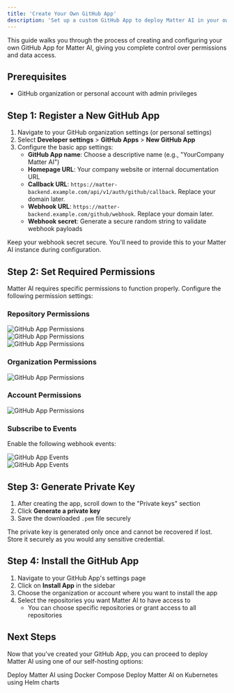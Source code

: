 ```yaml
---
title: 'Create Your Own GitHub App'
description: 'Set up a custom GitHub App to deploy Matter AI in your own environment'
---
```


This guide walks you through the process of creating and configuring your own GitHub App for Matter AI, giving you complete control over permissions and data access.

## Prerequisites

- GitHub organization or personal account with admin privileges

## Step 1: Register a New GitHub App

1. Navigate to your GitHub organization settings (or personal settings)
2. Select **Developer settings** > **GitHub Apps** > **New GitHub App**
3. Configure the basic app settings:
   - **GitHub App name**: Choose a descriptive name (e.g., "YourCompany Matter AI")
   - **Homepage URL**: Your company website or internal documentation URL
   - **Callback URL**: `https://matter-backend.example.com/api/v1/auth/github/callback`. Replace your domain later.
   - **Webhook URL**: `https://matter-backend.example.com/github/webhook`. Replace your domain later.
   - **Webhook secret**: Generate a secure random string to validate webhook payloads

<Note>
Keep your webhook secret secure. You'll need to provide this to your Matter AI instance during configuration.
</Note>

## Step 2: Set Required Permissions

Matter AI requires specific permissions to function properly. Configure the following permission settings:

### Repository **Permissions**

<Frame>
<img 
className="block"
src="/images/enterprise/github-app-repo-permissions-1.png" alt="GitHub App Permissions" />
</Frame>

<br />

<Frame>
<img
  className="block"
  src="/images/enterprise/github-app-repo-permissions-2.png" alt="GitHub App Permissions" />

</Frame>

<br/>

<Frame>
<img
  className="block"
  src="/images/enterprise/github-app-repo-permissions-3.png" alt="GitHub App Permissions" />

</Frame>

### Organization Permissions

<Frame>
<img src="/images/enterprise/github-app-org-permissions-1.png" alt="GitHub App Permissions" />

</Frame>

### Account Permissions

<Frame>
<img src="/images/enterprise/github-app-account-permissions-1.png" alt="GitHub App Permissions" />
</Frame>

### Subscribe to Events

Enable the following webhook events:

<Frame>
<img src="/images/enterprise/github-app-webhook-events-1.png" alt="GitHub App Events" />
</Frame>

<br />

<Frame>
<img src="/images/enterprise/github-app-webhook-events-2.png" alt="GitHub App Events" />

</Frame>

## Step 3: Generate Private Key

1. After creating the app, scroll down to the "Private keys" section
2. Click **Generate a private key**
3. Save the downloaded `.pem` file securely

<Warning>
The private key is generated only once and cannot be recovered if lost. Store it securely as you would any sensitive credential.
</Warning>

## Step 4: Install the GitHub App

1. Navigate to your GitHub App's settings page
2. Click on **Install App** in the sidebar
3. Choose the organization or account where you want to install the app
4. Select the repositories you want Matter AI to have access to
   - You can choose specific repositories or grant access to all repositories

## Next Steps

Now that you've created your GitHub App, you can proceed to deploy Matter AI using one of our self-hosting options:

<CardGroup cols={2}>
  <Card title="Docker Compose Deployment" icon="docker" href="/enterprise/self-hosted-docker-compose">
    Deploy Matter AI using Docker Compose
  </Card>
  <Card title="Kubernetes Deployment" icon="dharmachakra" href="/enterprise/self-hosted-helm-chart">
    Deploy Matter AI on Kubernetes using Helm charts
  </Card>
</CardGroup>
